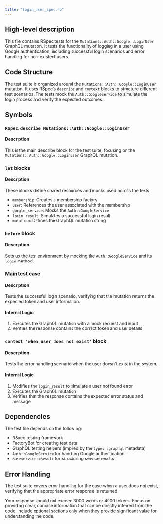 ```yaml
---
title: "login_user_spec.rb"
---
```


## High-level description
This file contains RSpec tests for the `Mutations::Auth::Google::LoginUser` GraphQL mutation. It tests the functionality of logging in a user using Google authentication, including successful login scenarios and error handling for non-existent users.

## Code Structure
The test suite is organized around the `Mutations::Auth::Google::LoginUser` mutation. It uses RSpec's `describe` and `context` blocks to structure different test scenarios. The tests mock the `Auth::GoogleService` to simulate the login process and verify the expected outcomes.

## Symbols

### `RSpec.describe Mutations::Auth::Google::LoginUser`
#### Description
This is the main describe block for the test suite, focusing on the `Mutations::Auth::Google::LoginUser` GraphQL mutation.

### `let` blocks
#### Description
These blocks define shared resources and mocks used across the tests:
- `membership`: Creates a membership factory
- `user`: References the user associated with the membership
- `google_service`: Mocks the `Auth::GoogleService`
- `login_result`: Simulates a successful login result
- `mutation`: Defines the GraphQL mutation string

### `before` block
#### Description
Sets up the test environment by mocking the `Auth::GoogleService` and its `login` method.

### Main test case
#### Description
Tests the successful login scenario, verifying that the mutation returns the expected token and user information.

#### Internal Logic
1. Executes the GraphQL mutation with a mock request and input
2. Verifies the response contains the correct token and user details

### `context 'when user does not exist'` block
#### Description
Tests the error handling scenario when the user doesn't exist in the system.

#### Internal Logic
1. Modifies the `login_result` to simulate a user not found error
2. Executes the GraphQL mutation
3. Verifies that the response contains the expected error status and message

## Dependencies
The test file depends on the following:
- RSpec testing framework
- FactoryBot for creating test data
- GraphQL testing helpers (implied by the `type: :graphql` metadata)
- `Auth::GoogleService` for handling Google authentication
- `BaseService::Result` for structuring service results

## Error Handling
The test suite covers error handling for the case when a user does not exist, verifying that the appropriate error response is returned.

Your response should not exceed 3000 words or 4000 tokens. Focus on providing clear, concise information that can be directly inferred from the code. Include optional sections only when they provide significant value for understanding the code.